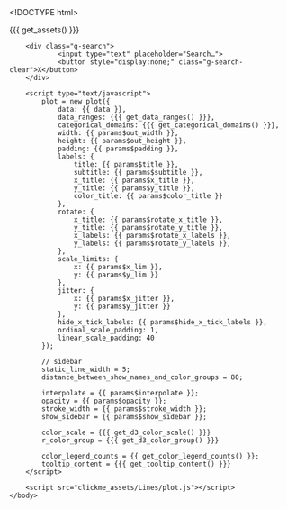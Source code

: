 <!DOCTYPE html>
<html>
    <head>
        <meta http-equiv="Content-Type" content="text/html; charset=utf-8"/>
        <base target="_blank"> <!-- open all links on a new tab -->

        <title>{{{ params$title }}}</title>

        {{{ get_assets() }}}

        <style>
            text{
                font-family: {{{ params$font }}};
            }
        </style>
    </head>

    <body>

        <div class="g-search">
                <input type="text" placeholder="Search…">
                <button style="display:none;" class="g-search-clear">X</button>
        </div>

        <script type="text/javascript">
            plot = new_plot({
                data: {{ data }},
                data_ranges: {{{ get_data_ranges() }}},
                categorical_domains: {{{ get_categorical_domains() }}},
                width: {{ params$out_width }},
                height: {{ params$out_height }},
                padding: {{ params$padding }},
                labels: {
                    title: {{ params$title }},
                    subtitle: {{ params$subtitle }},
                    x_title: {{ params$x_title }},
                    y_title: {{ params$y_title }},
                    color_title: {{ params$color_title }}
                },
                rotate: {
                    x_title: {{ params$rotate_x_title }},
                    y_title: {{ params$rotate_y_title }},
                    x_labels: {{ params$rotate_x_labels }},
                    y_labels: {{ params$rotate_y_labels }},
                },
                scale_limits: {
                    x: {{ params$x_lim }},
                    y: {{ params$y_lim }}
                },
                jitter: {
                    x: {{ params$x_jitter }},
                    y: {{ params$y_jitter }}
                },
                hide_x_tick_labels: {{ params$hide_x_tick_labels }},
                ordinal_scale_padding: 1,
                linear_scale_padding: 40
            });

            // sidebar
            static_line_width = 5;
            distance_between_show_names_and_color_groups = 80;

            interpolate = {{ params$interpolate }};
            opacity = {{ params$opacity }};
            stroke_width = {{ params$stroke_width }};
            show_sidebar = {{ params$show_sidebar }};

            color_scale = {{{ get_d3_color_scale() }}}
            r_color_group = {{{ get_d3_color_group() }}}

            color_legend_counts = {{ get_color_legend_counts() }};
            tooltip_content = {{{ get_tooltip_content() }}}
        </script>

        <script src="clickme_assets/Lines/plot.js"></script>
    </body>
</html>

